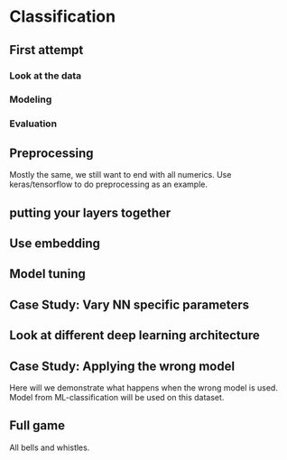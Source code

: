# Classification

## First attempt

### Look at the data

### Modeling

### Evaluation

## Preprocessing

Mostly the same, we still want to end with all numerics. 
Use keras/tensorflow to do preprocessing as an example.

## putting your layers together

## Use embedding

## Model tuning

## Case Study: Vary NN specific parameters

## Look at different deep learning architecture

## Case Study: Applying the wrong model

Here will we demonstrate what happens when the wrong model is used.
Model from ML-classification will be used on this dataset.

## Full game

All bells and whistles.